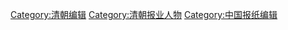 [[Category:清朝编辑|Category:清朝编辑]]
[[Category:清朝报业人物|Category:清朝报业人物]]
[[Category:中国报纸编辑|Category:中国报纸编辑]]